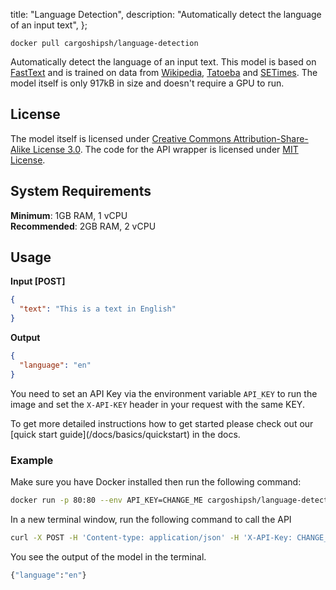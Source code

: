 
  title: "Language Detection",
  description: "Automatically detect the language of an input text",
};

```
docker pull cargoshipsh/language-detection
```

Automatically detect the language of an input text. This model is based on [FastText](https://fasttext.cc/docs/en/language-identification.html) and is trained on data from [Wikipedia](https://www.wikipedia.org/), [Tatoeba](https://tatoeba.org/eng/) and [SETimes](http://nlp.ffzg.hr/resources/corpora/setimes/). The model itself is only 917kB in size and doesn't require a GPU to run.

## License

The model itself is licensed under [Creative Commons Attribution-Share-Alike License 3.0](https://creativecommons.org/licenses/by-sa/3.0/). The code for the API wrapper is licensed under [MIT License](https://opensource.org/license/mit/).

## System Requirements

**Minimum**: 1GB RAM, 1 vCPU<br/>
**Recommended**: 2GB RAM, 2 vCPU

## Usage

**Input [POST]**

```json
{
  "text": "This is a text in English"
}
```

**Output**

```json
{
  "language": "en"
}
```

You need to set an API Key via the environment variable `API_KEY` to run the image and set the `X-API-KEY` header in your request with the same KEY.

<Callout type="note" title="Need a more detailed setup guide?">
  To get more detailed instructions how to get started please check out our [quick start
  guide](/docs/basics/quickstart) in the docs.
</Callout>

### Example

Make sure you have Docker installed then run the following command:

```bash
docker run -p 80:80 --env API_KEY=CHANGE_ME cargoshipsh/language-detection:main
```

In a new terminal window, run the following command to call the API

```bash
curl -X POST -H 'Content-type: application/json' -H 'X-API-Key: CHANGE_ME' --data '{"text":"Hello, World!"}' http://localhost:80
```

You see the output of the model in the terminal.

```bash
{"language":"en"}
```

<DiscordCTA />

